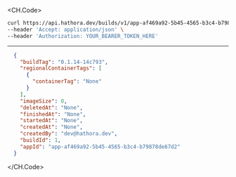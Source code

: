 
<CH.Code>
```bash Example Request
curl https://api.hathora.dev/builds/v1/app-af469a92-5b45-4565-b3c4-b79878de67d2/info/1 \
--header 'Accept: application/json' \
--header 'Authorization: YOUR_BEARER_TOKEN_HERE'
```
---

```json Example Response
  {
    "buildTag": "0.1.14-14c793",
    "regionalContainerTags": [
      {
        "containerTag": "None"
      }
    ],
    "imageSize": 0,
    "deletedAt": "None",
    "finishedAt": "None",
    "startedAt": "None",
    "createdAt": "None",
    "createdBy": "dev@hathora.dev",
    "buildId": 1,
    "appId": "app-af469a92-5b45-4565-b3c4-b79878de67d2"
  }
```
</CH.Code>
